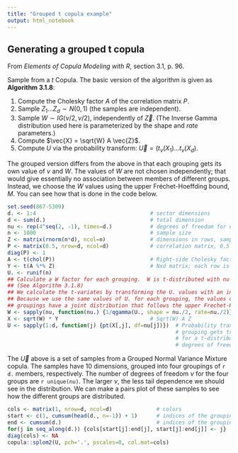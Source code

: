 ```yaml
---
title: "Grouped t copula example"
output: html_notebook
---
```


## Generating a grouped t copula
From _Elements of Copula Modeling with R_, section 3.1, p. 96.

Sample from a $t$ Copula.  The basic version of the algorithm is given as **Algorithm 3.1.8**:

1. Compute the Cholesky factor $A$ of the correlation matrix $P$.
2. Sample $Z_1 \ldots Z_d \sim N(0,1)$ (the samples are independent).
3. Sample $W \sim IG(\nu/2, \nu/2)$, independently of $\vec{Z}$.  (The Inverse Gamma distribution
   used here is parameterized by the shape and _rate_ parameters.)
4. Compute $\vec{X} = \sqrt{W} A \vec{Z}$.
5. Compute $U$ via the probability transform: $\vec{U} = (t_\nu(X_1) \ldots t_\nu(X_d)$.
    
The grouped version differs from the above in that each grouping gets its own value of 
$\nu$ and $W$.  The values of $W$ are not chosen independently; that would give essentially
no association between members of different groups.  Instead, we choose the $W$ values
using the upper Fréchet-Hoeffding bound, $M$.  You can see how that is done in the code 
below.

```r
set.seed(867-5309)
d. <- 1:4                                    # sector dimensions
d <- sum(d.)                                 # total dimension
nu <- rep(4^seq(2, -1), times=d.)            # degrees of freedom for each sector's copula
n <- 1000                                    # sample size
Z <- matrix(rnorm(n*d), ncol=n)              # dimensions in rows, samples in columns
P <- matrix(0.5, nrow=d, ncol=d)             # correlation matrix, 0.5 corr between all components
diag(P) <- 1
A <- t(chol(P))                              # Right-side Cholesky factor
Y <- t(A %*% Z)                              # Nxd matrix; each row is a vector v ~ N_D(0, P)
U. <- runif(n)
## Calculate a W factor for each grouping.  W is t-distributed with nu degrees of freedom.
## (See Algorithm 3.1.8)
## We calculate the t-variates by transforming the U. values with an inverse-gamma transform.
## Because we use the same values of U. for each grouping, the values of W for the different
## groupings have a joint distribution that follows the upper Frechet-Hoeffding bound (M).
W <- sapply(nu, function(nu.) {1/qgamma(U., shape = nu./2, rate=nu./2)})
X <- sqrt(W) * Y                             # Sqrt(W) A Z
U <- sapply(1:d, function(j) {pt(X[,j], df=nu[j])})  # Probability transform on X; each
                                                     # grouping gets transformed by the CDF
                                                     # for a t-distribution with that group's
                                                     # degrees of freedom.
```

The $\vec{U}$ above is a set of samples from a Grouped Normal Variance Mixture copula.  The
samples have 10 dimensions, grouped into four groupings of `r d.` members, respectively.
The number of degrees of freedom $\nu$ for the four groups are `r unique(nu)`.  The larger
$\nu$, the less tail dependence we should see in the distribution. We can make a pairs
plot of these samples to see how the different groups are distributed.

```r
cols <- matrix(1, nrow=d, ncol=d)              # colors
start <- c(1, cumsum(head(d., n=-1)) + 1)      # indices of the grouping starts
end <- cumsum(d.)                              # indices of the grouping ends
for(j in seq_along(d.)) {cols[start[j]:end[j], start[j]:end[j]] <- j}   # set colors for each group
diag(cols) <- NA
copula::splom2(U, pch='.', pscales=0, col.mat=cols)
```
